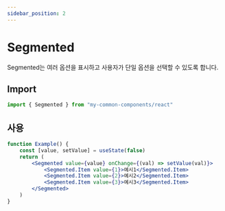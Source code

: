 ```yaml
---
sidebar_position: 2
---
```


# Segmented

Segmented는 여러 옵션을 표시하고 사용자가 단일 옵션을 선택할 수 있도록 합니다.

## Import

```jsx
import { Segmented } from "my-common-components/react"
```

## 사용

```jsx live
function Example() {
    const [value, setValue] = useState(false)
    return (
        <Segmented value={value} onChange={(val) => setValue(val)}>
            <Segmented.Item value={1}>예시1</Segmented.Item>
            <Segmented.Item value={2}>예시2</Segmented.Item>
            <Segmented.Item value={3}>예시3</Segmented.Item>
        </Segmented>
    )
}
```
